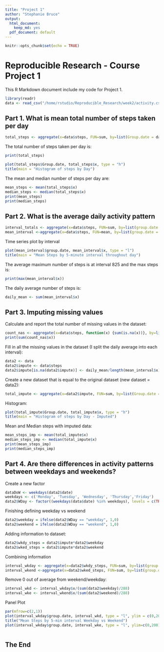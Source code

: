 ```yaml
---
title: "Project 1"
author: "Stephanie Bruce"
output:
  html_document:
    keep_md: yes
  pdf_document: default
---
```

```r
knitr::opts_chunk$set(echo = TRUE)
```

# Reproducible Research - Course Project 1 

This R Markdown document include my code for Project 1.

```r
library(readr)
data <- read_csv("/home/rstudio/Reproducible_Research/week2/activity.csv")
```

## Part 1. What is mean total number of steps taken per day 
```r
total_steps <- aggregate(x=data$steps, FUN=sum, by=list(Group.date = data$date), na.rm=TRUE)
```
The total number of steps taken per day is:  
```r
print(total_steps)
```

```r
plot(total_steps$Group.date, total_steps$x, type = "h") 
title(main = "Histogram of steps by Day")
```

The mean and median number of steps per day are: 
```r
mean_steps <- mean(total_steps$x)
median_steps <- median(total_steps$x)
print(mean_steps)
print(median_steps)
```

## Part 2. What is the average daily activity pattern 
```r
interval_totals <- aggregate(x=data$steps, FUN=sum, by=list(group.date = data$interval), na.rm=TRUE)
mean_interval <-aggregate(x=data$steps, FUN=mean, by=list(group.date = data$interval), na.rm=TRUE)
```

Time series plot by interval
```r
plot(mean_interval$group.date, mean_interval$x, type = "l")
title(main = "Mean Steps by 5-minute interval throughout day")
```
The average maximum number of steps is at interval 825 and the max steps is:
```r
print(max(mean_interval$x))
```

The daily average number of steps is:
```r
daily_mean <- sum(mean_interval$x)
```

## Part 3. Imputing missing values 
Calculate and report the total number of missing values in the dataset:
```r
count_nas <- aggregate(x=data$steps, function(x) {sum(is.na(x))}, by=list(Group.date = data$date))
print(sum(count_nas$x))
```
Fill in all the missing values in the dataset (I split the daily average into each interval):
```r
data2 <- data
data2$impute <- data$steps
data2$impute[is.na(data2$impute)] <- daily_mean/length(mean_interval$x)
```

Create a new dataset that is equal to the original dataset (new dataset = data2):
```r
total_impute <- aggregate(x=data2$impute, FUN=sum, by=list(Group.date = data$date))
```
Histogram:
```r
plot(total_impute$Group.date, total_impute$x, type = "h") 
title(main = "Histogram of steps by Day - Imputed")
```
Mean and Median steps with imputed data:
```r
mean_steps_imp <- mean(total_impute$x)
median_steps_imp <- median(total_impute$x)
print(mean_steps_imp)
print(median_steps_imp)
```

## Part 4. Are there differences in activity patterns between weekdays and weekends? 
Create a new factor
```r
dataDoW <- weekdays(data2$date)
weekdays <- c('Monday', 'Tuesday', 'Wednesday', 'Thursday','Friday')
data2$WDay <- factor((weekdays(data$date) %in% weekdays), levels = c(TRUE, FALSE), labels= c('weekday', 'weekend'))
```
Finishing defining weekday vs weekend
```r
data2$weekday = ifelse(data2$WDay == "weekday", 1,0)
data2$weekend = ifelse(data2$WDay == "weekend", 1,0)
```
Adding information to dataset:
```r
data2$wkdy_steps = data2$impute*data2$weekday
data2$wked_steps = data2$impute*data2$weekend
```
Combining information
```r
interval_wkday <- aggregate(x=data2$wkdy_steps, FUN=sum, by=list(group.date = data2$interval))
interval_wkend <-aggregate(x=data2$wked_steps, FUN=sum, by=list(group.date = data2$interval))
```
Remove 0 out of average from weekend/weekday:
```r
interval_wkd <- interval_wkday$x/(sum(data2$weekday)/288)
interval_wke <- interval_wkend$x/(sum(data2$weekend)/288)
```
Panel Plot
```r
par(mfrow=c(2,1))
plot(interval_wkday$group.date, interval_wkd, type = "l", ylim = c(0,200), xlab = "interval", ylab = "Weekday")
title("Mean Steps by 5-min interval Weekday vs Weekend")
plot(interval_wkday$group.date, interval_wke, type = "l", ylim=c(0,200), xlab="interval", ylab = "Weekend")
```       
```r
```
The End
---